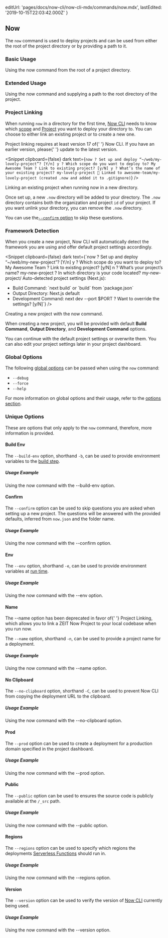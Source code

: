 
  editUrl: 'pages/docs/now-cli/now-cli-mdx/commands/now.mdx',
  lastEdited: '2019-10-15T22:03:42.000Z'
}

## Now

The `now` command is used to deploy projects and can be used from either the root of the project directory or by providing a path to it.

### Basic Usage

<Snippet dark text="now" />
<Caption>Using the <InlineCode>now</InlineCode> command from the root of a project directory.</Caption>

### Extended Usage

<Snippet dark text="now [path-to-project]" />
<Caption>Using the <InlineCode>now</InlineCode> command and supplying a path to the root directory of the project.</Caption>

### Project Linking

When running `now` in a directory for the first time, [Now CLI](/download) needs to know which [scope](/docs/now-cli#options/global-options/scope) and [Project](/docs/v2/platform/projects) you
want to deploy your directory to. You can choose to either link an existing project or to create a new one.

<Note>
  Project linking requires at least version 17 of{' '}
  <Link href="/download">Now CLI</Link>. If you have an earlier version, please{' '}
  <Link href="/guides/updating-now-cli">update</Link> to the latest version.
</Note>

<br />

<Snippet clipboard={false} dark text={`now
? Set up and deploy “~/web/my-lovely-project”? [Y/n] y
? Which scope do you want to deploy to? My Awesome Team
? Link to existing project? [y/N] y
? What’s the name of your existing project? my-lovely-project
🔗 Linked to awesome-team/my-lovely-project (created .now and added it to .gitignore)`} />
<Caption>Linking an existing project when running <InlineCode>now</InlineCode> in a new directory.</Caption>

Once set up, a new `.now` directory will be added to your directory. The `.now` directory contains
both the organization and project `id` of your project. If you want unlink your directory, you can remove the `.now` directory.

You can use the[`--confirm` option](#commands/now/unique-options/confirm) to skip these questions.

### Framework Detection

When you create a new project, Now CLI will automatically detect the framework you are using and offer
default project settings accordingly.

<Snippet clipboard={false} dark text={`now
? Set up and deploy “~/web/my-new-project”? [Y/n] y
? Which scope do you want to deploy to? My Awesome Team
? Link to existing project? [y/N] n
? What’s your project’s name? my-new-project
? In which directory is your code located? my-new-project/
Auto-detected project settings (Next.js):
- Build Command: \`next build\` or \`build\` from \`package.json\`
- Output Directory: Next.js default
- Development Command: next dev --port $PORT
? Want to override the settings? [y/N]`} />
<Caption>Creating a new project with the <InlineCode>now</InlineCode> command.</Caption>

When creating a new project, you will be provided with default **Build Command**, **Output Directory**, and **Development Command** options.

You can continue with the default project settings or overwrite them. You can also edit your project settings later in your project dashboard.

### Global Options

The following [global options](#options) can be passed when using the `now` command:

- `--debug`
- `--force`
- `--help`

For more information on global options and their usage, refer to the [options section](#options).

### Unique Options

These are options that only apply to the `now` command, therefore, more information is provided.

#### Build Env

The `--build-env` option, shorthand `-b`, can be used to provide environment variables to the [build step](/docs/v2/build-step).

##### Usage Example

<Snippet dark text="now --build-env [key1=value1 key2=value2 key3=value3]" />
<Caption>Using the <InlineCode>now</InlineCode> command with the <InlineCode>--build-env</InlineCode> option.</Caption>

#### Confirm

The `--confirm` option can be used to skip questions you are asked when setting up a new project.
The questions will be answered with the provided defaults, inferred from `now.json` and the folder name.

##### Usage Example

<Snippet dark text="now --confirm" />
<Caption>Using the <InlineCode>now</InlineCode> command with the <InlineCode>--confirm</InlineCode> option.</Caption>

#### Env

The `--env` option, shorthand `-e`, can be used to provide environment variables at [run time](/docs/v2/serverless-functions/env-and-secrets).

##### Usage Example

<Snippet dark text="now --env [key1=value1 key2=value2 key3=value3]" />
<Caption>Using the <InlineCode>now</InlineCode> command with the <InlineCode>--env</InlineCode> option.</Caption>

#### Name

<Note type="alert">
  The <InlineCode>--name</InlineCode> option has been deprecated in favor of{' '}
  <Link href="#commands/now/project-linking">Project Linking</Link>, which
  allows you to link a ZEIT Now Project to your local codebase when you run
  <InlineCode>now</InlineCode>.
</Note>

The `--name` option, shorthand `-n`, can be used to provide a project name for a deployment.

##### Usage Example

<Snippet dark text="now --name foo" />
<Caption>Using the <InlineCode>now</InlineCode> command with the <InlineCode>--name</InlineCode> option.</Caption>

#### No Clipboard

The `--no-clipboard` option, shorthand `-C`, can be used to prevent Now CLI from copying the deployment URL to the clipboard.

##### Usage Example

<Snippet dark text="now --no-clipboard" />
<Caption>Using the <InlineCode>now</InlineCode> command with the <InlineCode>--no-clipboard</InlineCode> option.</Caption>

#### Prod

The `--prod` option can be used to create a deployment for a production domain specified in the project dashboard.

##### Usage Example

<Snippet dark text="now --prod" />
<Caption>Using the <InlineCode>now</InlineCode> command with the <InlineCode>--prod</InlineCode> option.</Caption>

#### Public

The `--public` option can be used to ensures the source code is publicly available at the `/_src` path.

##### Usage Example

<Snippet dark text="now --public" />
<Caption>Using the <InlineCode>now</InlineCode> command with the <InlineCode>--public</InlineCode> option.</Caption>

#### Regions

The `--regions` option can be used to specify which regions the deployments [Serverless Functions](/docs/v2/serverless-functions/introduction) should run in.

##### Usage Example

<Snippet dark text="now --regions sfo1" />
<Caption>Using the <InlineCode>now</InlineCode> command with the <InlineCode>--regions</InlineCode> option.</Caption>

#### Version

The `--version` option can be used to verify the version of [Now CLI](/download) currently being used.

##### Usage Example

<Snippet dark text="now --version" />
<Caption>Using the <InlineCode>now</InlineCode> command with the <InlineCode>--version</InlineCode> option.</Caption>
